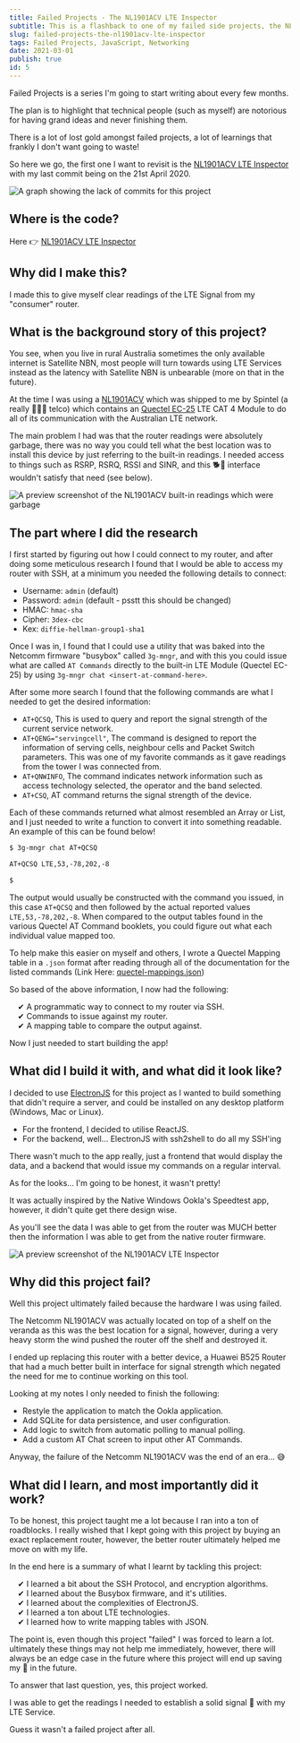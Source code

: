 ```yaml
---
title: Failed Projects - The NL1901ACV LTE Inspector
subtitle: This is a flashback to one of my failed side projects, the NL1901ACV LTE Inspector. I go over why I made it, the research that went into it, what I built it with, how I built it, why it failed, what I learnt and if it worked.
slug: failed-projects-the-nl1901acv-lte-inspector
tags: Failed Projects, JavaScript, Networking
date: 2021-03-01
publish: true
id: 5
---
```

<div className="alert info">
Failed Projects is a series I'm going to start writing about every few months.

The plan is to highlight that technical people (such as myself) are notorious for having grand ideas and never finishing them. 

There is a lot of lost gold amongst failed projects, a lot of learnings that frankly I don't want going to waste! 
</div>

So here we go, the first one I want to revisit is the <a href="https://github.com/christopher-talke/nl1901acv-lte-inspector">NL1901ACV LTE Inspector</a> with my last commit being on the 21st April 2020.

<img src="/nl1901acv-lte-inspector-commits.png" alt="A graph showing the lack of commits for this project" />

## Where is the code?
Here 👉 <a href="https://github.com/christopher-talke/nl1901acv-lte-inspector">NL1901ACV LTE Inspector</a>

## Why did I make this?
I made this to give myself clear readings of the LTE Signal from my "consumer" router.

## What is the background story of this project?
You see, when you live in rural Australia sometimes the only available internet is Satellite NBN, most people will turn towards using LTE Services instead as the latency with Satellite NBN is unbearable (more on that in the future).

At the time I was using a <a href="https://www.casa-systems.com/products/nl1901acv/">NL1901ACV</a> which was shipped to me by Spintel (a really 💩💩💩 telco) which contains an <a href="https://www.quectel.com/product/ec25.htm">Quectel EC-25</a> LTE CAT 4 Module to do all of its communication with the Australian LTE network.

The main problem I had was that the router readings were absolutely garbage, there was no way you could tell what the best location was to install this device by just referring to the built-in readings. I needed access to things such as RSRP, RSRQ, RSSI and SINR, and this 🐕💩‍ interface wouldn't satisfy that need (see below).

<img src="/nl1901acv-lte-inspector-router-readings.png" alt="A preview screenshot of the NL1901ACV built-in readings which were garbage" />

## The part where I did the research
I first started by figuring out how I could connect to my router, and after doing some meticulous research I found that I would be able to access my router with SSH, at a minimum you needed the following details to connect:

- Username: `admin` (default)
- Password: `admin` (default - psstt this should be changed)
- HMAC: `hmac-sha`
- Cipher: `3dex-cbc`
- Kex: `diffie-hellman-group1-sha1`

Once I was in, I found that I could use a utility that was baked into the Netcomm firmware "busybox" called `3g-mngr`, and with this you could issue what are called `AT Commands` directly to the built-in LTE Module (Quectel EC-25) by using  `3g-mngr chat <insert-at-command-here>`. 

After some more search I found that the following commands are what I needed to get the desired information:

- `AT+QCSQ`, This is used to query and report the signal strength of the current service network.
- `AT+QENG="servingcell"`, The command is designed to report the information of serving cells, neighbour cells and Packet Switch parameters. This was one of my favorite commands as it gave readings from the tower I was connected from.
- `AT+QNWINFO`, The command indicates network information such as access technology selected, the operator and the band selected.
- `AT+CSQ`, AT command returns the signal strength of the device.

Each of these commands returned what almost resembled an Array or List, and I just needed to write a function to convert it into something readable. An example of this can be found below!

```sh
$ 3g-mngr chat AT+QCSQ

AT+QCSQ LTE,53,-78,202,-8

$
```

The output would usually be constructed with the command you issued, in this case  `AT+QCSQ` and then followed by the actual reported values `LTE,53,-78,202,-8`. When compared to the output tables found in the various Quectel AT Command booklets, you could figure out what each individual value mapped too.

To help make this easier on myself and others, I wrote a Quectel Mapping table in a `.json` format after reading through all of the documentation for the listed commands (Link Here: <a href="https://github.com/christopher-talke/nl1901acv-lte-inspector/blob/master/app/src/quectel-mappings.json">quectel-mappings.json</a>)

So based of the above information, I now had the following:

<span style="padding-left: 15px;">✔  A programmatic way to connect to my router via SSH.</span><br/>
<span style="padding-left: 15px;">✔ Commands to issue against my router.</span><br/>
<span style="padding-left: 15px;">✔ A mapping table to compare the output against.</span>

Now I just needed to start building the app!

## What did I build it with, and what did it look like?
I decided to use <a href="https://www.electronjs.org/">ElectronJS</a> for this project as I wanted to build something that didn't require a server, and could be installed on any desktop platform (Windows, Mac or Linux).

- For the frontend, I decided to utilise ReactJS.
- For the backend, well... ElectronJS with ssh2shell to do all my SSH'ing

There wasn't much to the app really, just a frontend that would display the data, and a backend that would issue my commands on a regular interval.

As for the looks... I'm going to be honest, it wasn't pretty! 

It was actually inspired by the Native Windows Ookla's Speedtest app, however, it didn't quite get there design wise.

As you'll see the data I was able to get from the router was MUCH better then the information I was able to get from the native router firmware.

<img src="/nl1901acv-lte-inspector.png" alt="A preview screenshot of the NL1901ACV LTE Inspector" />

## Why did this project fail?
Well this project ultimately failed because the hardware I was using failed. 

The Netcomm NL1901ACV was actually located on top of a shelf on the veranda as this was the best location for a signal, however, during a very heavy storm the wind pushed the router off the shelf and destroyed it.

I ended up replacing this router with a better device, a Huawei B525 Router that had a much better built in interface for signal strength which negated the need for me to continue working on this tool.

Looking at my notes I only needed to finish the following:

- Restyle the application to match the Ookla application.
- Add SQLite for data persistence, and user configuration.
- Add logic to switch from automatic polling to manual polling.
- Add a custom AT Chat screen to input other AT Commands.

Anyway, the failure of the Netcomm NL1901ACV was the end of an era... 😅

## What did I learn, and most importantly did it work?
To be honest, this project taught me a lot because I ran into a ton of roadblocks. I really wished that I kept going with this project by buying an exact replacement router, however, the better router ultimately helped me move on with my life.

In the end here is a summary of what I learnt by tackling this project:

<span style="padding-left: 15px;">✔  I learned a bit about the SSH Protocol, and encryption algorithms.</span><br/>
<span style="padding-left: 15px;">✔  I learned about the Busybox firmware, and it's utilities.</span><br/>
<span style="padding-left: 15px;">✔  I learned about the complexities of ElectronJS.</span><br/>
<span style="padding-left: 15px;">✔  I learned a ton about LTE technologies.</span><br/>
<span style="padding-left: 15px;">✔  I learned how to write mapping tables with JSON.</span><br/>

The point is, even though this project "failed" I was forced to learn a lot. ultimately these things may not help me immediately, however, there will always be an edge case in the future where this project will end up saving my 🥓 in the future.

To answer that last question, yes, this project worked.

I was able to get the readings I needed to establish a solid signal 📶 with my LTE Service.

Guess it wasn't a failed project after all.